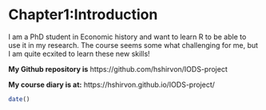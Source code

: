 
# **Chapter1:Introduction**

I am a PhD student in Economic history and want to learn R to be able to use it in my research. The course seems some what challenging for me, but I am quite ecxited to learn these new skills!

**My Github repository is** https://github.com/hshirvon/IODS-project

**My course diary is at:** https://hshirvon.github.io/IODS-project/

```r

date()

```

